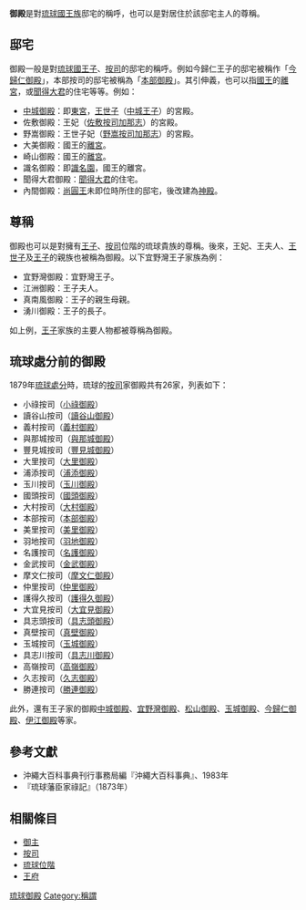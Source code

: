 {{Lewchewan|kanji=御殿|kana=ウドゥン|romaji=Udun}}
'''御殿'''是對[[琉球國|琉球國]][[王族|王族]]邸宅的稱呼，也可以是對居住於該邸宅主人的尊稱。

== 邸宅 ==
御殿一般是對[[琉球國|琉球國]][[王子|王子]]、[[按司|按司]]的邸宅的稱呼。例如今歸仁王子的邸宅被稱作「[[今歸仁御殿|今歸仁御殿]]」，本部按司的邸宅被稱為「[[本部御殿|本部御殿]]」。其引伸義，也可以指[[國王|國王]]的[[離宮|離宮]]，或[[聞得大君|聞得大君]]的住宅等等。例如：

*[[中城御殿|中城御殿]]：即[[東宮|東宮]]，[[王世子|王世子]]（[[中城王子|中城王子]]）的宮殿。
*佐敷御殿：王妃（[[佐敷按司加那志|佐敷按司加那志]]）的宮殿。
*野嵩御殿：王世子妃（[[野嵩按司加那志|野嵩按司加那志]]）的宮殿。
*大美御殿：國王的[[離宮|離宮]]。
*崎山御殿：國王的[[離宮|離宮]]。 
*識名御殿：即[[識名園|識名園]]，國王的離宮。 
*聞得大君御殿：[[聞得大君|聞得大君]]的住宅。
*內間御殿：[[尚圓王|尚圓王]]未即位時所住的邸宅，後改建為[[神殿|神殿]]。

== 尊稱 ==
御殿也可以是對擁有[[王子|王子]]、[[按司|按司]]位階的琉球貴族的尊稱。後來，王妃、王夫人、[[王世子|王世子]]及[[王子|王子]]的親族也被稱為御殿。以下宜野灣王子家族為例：

*宜野灣御殿：宜野灣王子。
*江洲御殿：王子夫人。
*真南風御殿：王子的親生母親。
*湧川御殿：王子的長子。

如上例，[[王子|王子]]家族的主要人物都被尊稱為御殿。

== 琉球處分前的御殿 ==
1879年[[琉球處分|琉球處分]]時，琉球的[[按司|按司]]家御殿共有26家，列表如下：

* 小祿按司（[[小祿御殿|小祿御殿]]）
* 讀谷山按司（[[讀谷山御殿|讀谷山御殿]]）
* 義村按司（[[義村御殿|義村御殿]]）
* 與那城按司（[[與那城御殿|與那城御殿]]）
* 豐見城按司（[[豐見城御殿|豐見城御殿]]）
* 大里按司（[[大里御殿|大里御殿]]）
* 浦添按司（[[浦添御殿|浦添御殿]]）
* 玉川按司（[[玉川御殿|玉川御殿]]）
* 國頭按司（[[國頭御殿|國頭御殿]]）
* 大村按司（[[大村御殿|大村御殿]]）
* 本部按司（[[本部御殿|本部御殿]]）
* 美里按司（[[美里御殿|美里御殿]]）
* 羽地按司（[[羽地御殿|羽地御殿]]）
* 名護按司（[[名護御殿|名護御殿]]）
* 金武按司（[[金武御殿|金武御殿]]）
* 摩文仁按司（[[摩文仁御殿|摩文仁御殿]]）
* 仲里按司（[[仲里御殿|仲里御殿]]）
* 護得久按司（[[護得久御殿|護得久御殿]]）
* 大宜見按司（[[大宜見御殿|大宜見御殿]]）
* 具志頭按司（[[具志頭御殿|具志頭御殿]]）
* 真壁按司（[[真壁御殿|真壁御殿]]）
* 玉城按司（[[玉城御殿|玉城御殿]]）
* 具志川按司（[[具志川御殿|具志川御殿]]）
* 高嶺按司（[[高嶺御殿|高嶺御殿]]）
* 久志按司（[[久志御殿|久志御殿]]）
* 勝連按司（[[勝連御殿|勝連御殿]]）

此外，還有王子家的御殿[[中城御殿|中城御殿]]、[[宜野灣御殿|宜野灣御殿]]、[[松山御殿|松山御殿]]、[[玉城御殿|玉城御殿]]、[[今歸仁御殿|今歸仁御殿]]、[[伊江御殿|伊江御殿]]等家。

== 參考文獻 ==
*沖繩大百科事典刊行事務局編『沖繩大百科事典』{{lang|ja|沖縄タイムス社}}、1983年 
*『琉球藩臣家祿記』（1873年）

== 相關條目 ==
*[[御主|御主]]
*[[按司|按司]]
*[[琉球位階|琉球位階]]
*[[王府|王府]]
[[Category:琉球御殿|]]
[[Category:稱謂|Category:稱謂]]